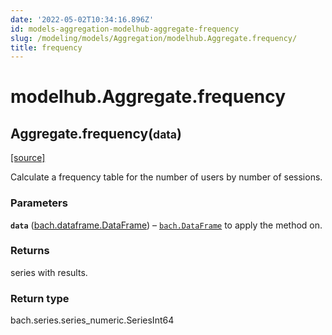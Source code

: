 ```yaml
---
date: '2022-05-02T10:34:16.896Z'
id: models-aggregation-modelhub-aggregate-frequency
slug: /modeling/models/Aggregation/modelhub.Aggregate.frequency/
title: frequency
---
```


# modelhub.Aggregate.frequency

<div class="method">

<h2 class="signature-method"><span class="additional-name">Aggregate.</span><span class="name">frequency(</span><small class="parameter-list"><span class="parameter" id="data">data</span></small>)</h2>


&#8203;<span class="view-source">[[source]](https://github.com/objectiv/objectiv-analytics/blob/main/modelhub/modelhub/aggregate.py)</span>

<div class="content">

Calculate a frequency table for the number of users by number of sessions.


### Parameters

**`data`** ([bach.dataframe.DataFrame](/docs/modeling/bach/api-reference/DataFrame/bach.DataFrame/#bach.DataFrame)) – [`bach.DataFrame`](/docs/modeling/bach/api-reference/DataFrame/bach.DataFrame/#bach.DataFrame) to apply the method on.



### Returns

series with results.



### Return type

bach.series.series_numeric.SeriesInt64



</div>

</div>
